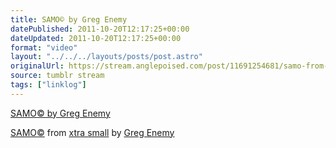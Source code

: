 ```yaml
---
title: SAMO© by Greg Enemy
datePublished: 2011-10-20T12:17:25+00:00
dateUpdated: 2011-10-20T12:17:25+00:00
format: "video"
layout: "../../../layouts/posts/post.astro"
originalUrl: https://stream.anglepoised.com/post/11691254681/samo-from-xtra-small-by-greg-enemy
source: tumblr stream
tags: ["linklog"]
---
```


[SAMO© by Greg Enemy][1]

[SAMO©][1] from [xtra small][2] by [Greg Enemy][3]

[1]: http://gregenemy.bandcamp.com/track/samo-c
[2]: http://gregenemy.bandcamp.com/album/xtra-small
[3]: http://gregenemy.com/
